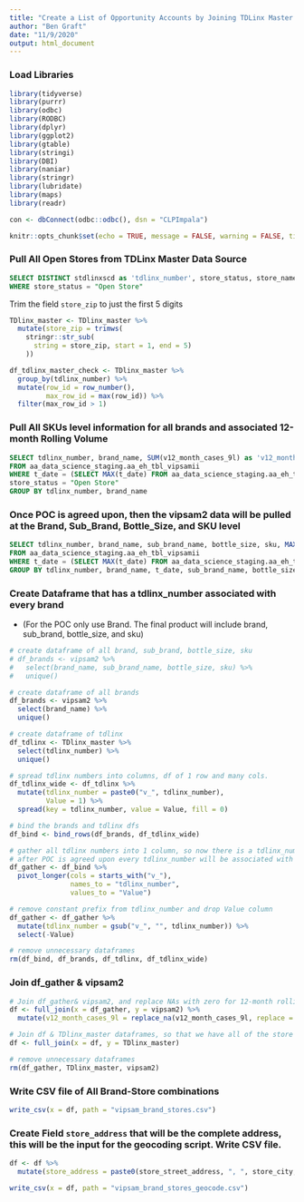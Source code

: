 ```yaml
---
title: "Create a List of Opportunity Accounts by Joining TDLinx Master Data & VIPSAM2"
author: "Ben Graft"
date: "11/9/2020"
output: html_document
---
```


### Load Libraries
```r
library(tidyverse)
library(purrr)
library(odbc)
library(RODBC)
library(dplyr)
library(ggplot2)
library(gtable)
library(stringi)
library(DBI)
library(naniar)
library(stringr)
library(lubridate)
library(maps)
library(readr)

con <- dbConnect(odbc::odbc(), dsn = "CLPImpala")

knitr::opts_chunk$set(echo = TRUE, message = FALSE, warning = FALSE, tidy = TRUE)

```

### Pull All Open Stores from TDLinx Master Data Source
```sql

SELECT DISTINCT stdlinxscd as 'tdlinx_number', store_status, store_name, store_street_address, store_city, store_state, store_zip, store_latitude, store_longitude, premise_type FROM dp_data_science.vwb_stb_tdlinx
WHERE store_status = "Open Store"


```

Trim the field `store_zip` to just the first 5 digits
```r

TDlinx_master <- TDlinx_master %>% 
  mutate(store_zip = trimws(
    stringr::str_sub(
      string = store_zip, start = 1, end = 5)
    ))

```

<!-- ### check if TDLinx Master has any duplicates -->
```r
df_tdlinx_master_check <- TDlinx_master %>% 
  group_by(tdlinx_number) %>% 
  mutate(row_id = row_number(),
         max_row_id = max(row_id)) %>% 
  filter(max_row_id > 1)

```

### Pull All SKUs level information for all brands and associated 12-month Rolling Volume
```sql

SELECT tdlinx_number, brand_name, SUM(v12_month_cases_9l) as 'v12_month_cases_9l'
FROM aa_data_science_staging.aa_eh_tbl_vipsamii 
WHERE t_date = (SELECT MAX(t_date) FROM aa_data_science_staging.aa_eh_tbl_vipsamii) and 
store_status = "Open Store"
GROUP BY tdlinx_number, brand_name

```

### Once POC is agreed upon, then the vipsam2 data will be pulled at the Brand, Sub_Brand, Bottle_Size, and SKU level
```sql

SELECT tdlinx_number, brand_name, sub_brand_name, bottle_size, sku, MAX(t_date) as 'date', SUM(v12_month_cases_9l) as 'v12_month_cases_9l'
FROM aa_data_science_staging.aa_eh_tbl_vipsamii 
WHERE t_date = (SELECT MAX(t_date) FROM aa_data_science_staging.aa_eh_tbl_vipsamii) 
GROUP BY tdlinx_number, brand_name, t_date, sub_brand_name, bottle_size, sku

```


### Create Dataframe that has a tdlinx_number associated with every brand
<!-- , sub_brand, bottle_size, sku combination. -->
* (For the POC only use Brand. The final product will include brand, sub_brand, bottle_size, and sku)
```r

# create dataframe of all brand, sub_brand, bottle_size, sku
# df_brands <- vipsam2 %>%
#   select(brand_name, sub_brand_name, bottle_size, sku) %>%
#   unique()

# create dataframe of all brands
df_brands <- vipsam2 %>%
  select(brand_name) %>%
  unique()

# create dataframe of tdlinx
df_tdlinx <- TDlinx_master %>% 
  select(tdlinx_number) %>% 
  unique()

# spread tdlinx numbers into columns, df of 1 row and many cols.
df_tdlinx_wide <- df_tdlinx %>% 
  mutate(tdlinx_number = paste0("v_", tdlinx_number), 
         Value = 1) %>% 
  spread(key = tdlinx_number, value = Value, fill = 0)

# bind the brands and tdlinx dfs
df_bind <- bind_rows(df_brands, df_tdlinx_wide) 

# gather all tdlinx numbers into 1 column, so now there is a tdlinx_number associated with every brand
# after POC is agreed upon every tdlinx_number will be associated with every (brand, sub_brand, bottle_size, and sku combination.)
df_gather <- df_bind %>% 
  pivot_longer(cols = starts_with("v_"), 
               names_to = "tdlinx_number",
               values_to = "Value")

# remove constant prefix from tdlinx_number and drop Value column
df_gather <- df_gather %>% 
  mutate(tdlinx_number = gsub("v_", "", tdlinx_number)) %>% 
  select(-Value)

# remove unnecessary dataframes
rm(df_bind, df_brands, df_tdlinx, df_tdlinx_wide)

```

### Join df_gather & vipsam2
```r

# Join df_gather& vipsam2, and replace NAs with zero for 12-month rolling volume
df <- full_join(x = df_gather, y = vipsam2) %>% 
  mutate(v12_month_cases_9l = replace_na(v12_month_cases_9l, replace = 0))

# Join df & TDlinx_master dataframes, so that we have all of the store details and location information.
df <- full_join(x = df, y = TDlinx_master)

# remove unnecessary dataframes
rm(df_gather, TDlinx_master, vipsam2)

```

### Write CSV file of All Brand-Store combinations
```r

write_csv(x = df, path = "vipsam_brand_stores.csv")

```

### Create Field `store_address` that will be the complete address, this will be the input for the geocoding script. Write CSV file.
```r

df <- df %>% 
  mutate(store_address = paste0(store_street_address, ", ", store_city, ", ", store_state, " ", store_zip))

write_csv(x = df, path = "vipsam_brand_stores_geocode.csv")
```

